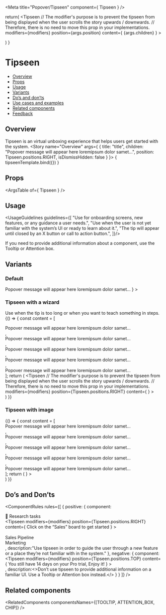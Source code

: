 
<Meta
  title="Popover/Tipseen"
  component={ Tipseen }
/>

<!--- Component template -->

  return(
    <Tipseen
    // The modifier's purpose is to prevent the tipseen from being displayed when the user scrolls the story upwards / downwards.
    // Therefore, there is no need to move this prop in your implementations.
      modifiers={modifiers}
      position={args.position}
      content={
        <TipseenContent
          isDismissHidden={args.isDismissHidden}
          title={args.title}
        >
          {args.children}
        </TipseenContent>
      }
    >
      <div className="monday-style-story-tipseen_container" />
    </Tipseen>
  )
}

<!--- Component documentation -->

# Tipseen
- [Overview](#overview)
- [Props](#props)
- [Usage](#usage)
- [Variants](#variants)
- [Do’s and don’ts](#dos-and-donts)
- [Use cases and examples](#use-cases-and-examples)
- [Related components](#related-components)
- [Feedback](#feedback)

## Overview
Tipseen is an virtual unboxing experience that helps users get started with the system.
<Canvas>
  <Story name="Overview"
         args={ 
           {
            title: "title", 
            children: "Popover message will appear here loremipsum dolor samet…", 
            position: Tipseen.positions.RIGHT,
            isDismissHidden: false
           } 
         }>
    { tipseenTemplate.bind({}) }
  </Story>
</Canvas>

## Props
<ArgsTable of={ Tipseen } />

## Usage
<UsageGuidelines guidelines={[
  "Use for onboarding screens, new features, or any guidance a user needs.",
  "Use when the user is not yet familiar with the system’s UI or ready to learn about it.",
  "The tip will appear until closed by an X button or call to action button.",
]}/>

<Tip title="Check yourself">If you need to provide additional information about a component, use the <Link href="/?path=/docs/popover-tooltip--overview" size={Link.sizes.SMALL} withoutSpacing>Tooltip</Link> or <Link href="/?path=/docs/feedback-attentionbox--overview" size={Link.sizes.SMALL} withoutSpacing>Attention box.</Link></Tip>

## Variants
### Default
<Canvas>
  <Story name="Default">
    <Tipseen          
      // The modifier's purpose is to prevent the tipseen from being displayed when the user scrolls the story upwards / downwards.
      // Therefore, there is no need to move this prop in your implementations.
      modifiers={modifiers}
      position={Tipseen.positions.RIGHT} 
      content={
        <TipseenContent
          title="This is a title"
          isDismissHidden
        >
          Popover message will appear here loremipsum dolor samet…  
        </TipseenContent>
      }
    >
      <div className="monday-style-story-tipseen_container" />
    </Tipseen>
  </Story>
</Canvas>

### Tipseen with a wizard
Use when the tip is too long or when you want to teach something in steps.
<Canvas>
  <Story name="Tipseen with a wizard">
    {() => {
      const content = [
        <div>Popover message will appear here loremipsum dolor samet…</div>,
        <div>Popover message will appear here loremipsum dolor samet…</div>,
        <div>Popover message will appear here loremipsum dolor samet…</div>,
        <div>Popover message will appear here loremipsum dolor samet…</div>,
        <div>Popover message will appear here loremipsum dolor samet…</div>
      ];
      return (
        <Tipseen
          // The modifier's purpose is to prevent the tipseen from being displayed when the user scrolls the story upwards / downwards.
          // Therefore, there is no need to move this prop in your implementations.
          modifiers={modifiers}
          position={Tipseen.positions.RIGHT} 
          content={
            <TipseenWizard 
              title="This is a title"
              steps={content}
              activeStepIndex={2}
            />
          }
        >
          <div className="monday-style-story-tipseen_container" />
        </Tipseen>
      )
    }}
  </Story>
</Canvas>

### Tipseen with image
<Canvas>
  <Story name="Tipseen with image">
    {() => {
      const content = [
        <div>Popover message will appear here loremipsum dolor samet…</div>,
        <div>Popover message will appear here loremipsum dolor samet…</div>,
        <div>Popover message will appear here loremipsum dolor samet…</div>,
        <div>Popover message will appear here loremipsum dolor samet…</div>,
        <div>Popover message will appear here loremipsum dolor samet…</div>
      ];
      return (
        <Tipseen
          // The modifier's purpose is to prevent the tipseen from being displayed when the user scrolls the story upwards / downwards.
          // Therefore, there is no need to move this prop in your implementations.
          position={Tipseen.positions.RIGHT}
          modifiers={modifiers}
          isCloseButtonOnImage
          content={
            <>
              <TipseenImage
                className="monday-style-story-tipseen_image"
                src={picture}
              />
              <TipseenWizard 
                title="This is a title"
                steps={content}
                activeStepIndex={2}
              />
            </>
          }
        >
          <div className="monday-style-story-tipseen_big-container" />
        </Tipseen>
      )
    }}
  </Story>
</Canvas>

## Do’s and Don’ts
<ComponentRules
  rules={[
    {
      positive: {
        component:
          <div className="monday-style-story-tipseen_box">
            <div className="monday-style-story-tipseen_column-item">
              <Icon icon={Board} iconSize="24" /><span>💫 Research tasks</span>
            </div>
            <Tipseen
              modifiers={modifiers}
              position={Tipseen.positions.RIGHT} 
              content={
                <TipseenContent title="Step1 of 7">
                  Click on the “Sales” board to get started
                </TipseenContent>
              }
            >
              <div className="monday-style-story-tipseen_column-item monday-style-story-tipseen_hovered">  
                <Icon icon={Board} iconSize="24" /><span>Sales Pipeline</span>
              </div>
            </Tipseen>
            <div className="monday-style-story-tipseen_column-item">
              <Icon icon={BoardPrivate} iconSize="24" /><span>Marketing</span>
            </div>
          </div>,
        description:"Use tipseen in order to guide the user through a new feature or a place they’re not familiar with in the system."
      },
      negative: {
        component:
          <div className="monday-style-story-tipseen_column-wrapper">
            <Tipseen
              modifiers={modifiers}
              position={Tipseen.positions.TOP} 
              content={
                <TipseenContent>
                  You still have 14 days on your Pro trial, Enjoy it!
                </TipseenContent>
              }
            >
              <div className="monday-style-story-tipseen_inline-container" />
            </Tipseen>
          </div>,
        description:<>Don’t use tipseen to provide additional information on a familiar UI. Use a <Link href="/?path=/docs/popover-tooltip--overview" withoutSpacing>Tooltip</Link> or <Link href="/?path=/docs/feedback-attentionbox--overview" withoutSpacing>Attention box</Link> instead.</>
      }
    }
  ]}
/>

## Related components
<RelatedComponents componentsNames={[TOOLTIP, ATTENTION_BOX, CHIP]} />
